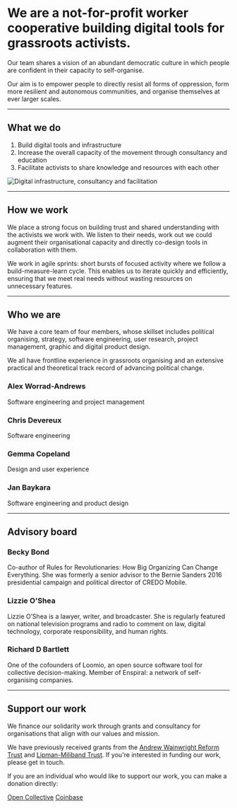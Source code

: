 # We are a not-for-profit worker cooperative building digital tools for grassroots activists.

Our team shares a vision of an abundant democratic culture in which people are confident in their capacity to self-organise.

Our aim is to empower people to directly resist all forms of oppression, form more resilient and autonomous communities, and organise themselves at ever larger scales.

---

## What we do

1. Build digital tools and infrastructure
2. Increase the overall capacity of the movement through consultancy and education
3. Facilitate activists to share knowledge and resources with each other

![Digital infrastructure, consultancy and facilitation](../../assets/what-we-do.svg)

***

## How we work

We place a strong focus on building trust and shared understanding with the activists we work with. We listen to their needs, work out we could augment their organisational capacity and directly co-design tools in collaboration with them.

We work in agile sprints: short bursts of focused activity where we follow a build-measure-learn cycle. This enables us to iterate quickly and efficiently, ensuring that we meet real needs without wasting resources on unnecessary features.

---

## Who we are

We have a core team of four members, whose skillset includes political organising, strategy, software engineering, user research, project management, graphic and digital product design.

We all have frontline experience in grassroots organising and an extensive practical and theoretical track record of advancing political change.

### Alex Worrad-Andrews

Software engineering and project management

### Chris Devereux

Software engineering

### Gemma Copeland

Design and user experience

### Jan Baykara

Software engineering and product design

---

## Advisory board

### Becky Bond

Co-author of Rules for Revolutionaries: How Big Organizing Can Change Everything. She was formerly a senior advisor to the Bernie Sanders 2016 presidential campaign and political director of CREDO Mobile.

### Lizzie O'Shea

Lizzie O’Shea is a lawyer, writer, and broadcaster. She is regularly featured on national television programs and radio to comment on law, digital technology, corporate responsibility, and human rights.

### Richard D Bartlett

One of the cofounders of Loomio, an open source software tool for collective decision-making. Member of Enspiral: a network of self-organising companies.

---

## Support our work

We finance our solidarity work through grants and consultancy for organisations that align with our values and mission.

We have previously received grants from the [Andrew Wainwright Reform Trust](http://www.wainwrighttrusts.org.uk/awrt.html) and [Lipman-Miliband Trust](https://www.lipman-miliband.org.uk/). If you're interested in funding our work, please get in touch.

If you are an individual who would like to support our work, you can make a donation directly:

[Open Collective](https://opencollective.com/commonknowledge/)
[Coinbase](https://commerce.coinbase.com/charges/3K26NNNF)
